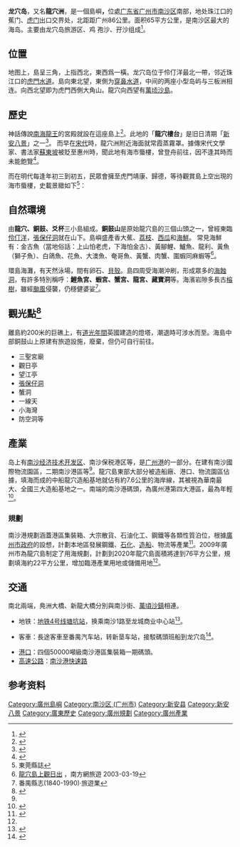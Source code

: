 {{Infobox Islands
| plural = yes
| name             = 龙穴岛
| image name       = 
| image caption    = 
| image size       = 
| locator map      ={{Location map|China Guangdong|lat=22.685618|long=113.636971}}
| map_custom       = 
| native name      = 
| native name link = 
| other_names         = 
| location         = [[南中国海|南中国海]]
| coordinates      = {{Coord|22|41|08|N|113|38|13|E|display=inline}}
| archipelago      = 
| total islands    = 
| major islands    = 
| area             =65平方公里
| length           =
| width            =
| coastline        =
| highest mount    = 
| elevation        = 
| country                         = China
| country admin divisions title     = 省
| country admin divisions           = [[广东省|广东省]]
| country admin divisions title 1   = 市
| country admin divisions 1         = [[广州市|广州市]]
| country admin divisions title 2   = 区
| country admin divisions 2         =[[南沙区_(广州市)|南沙区]]
| population       = 
| population as of = 
| density          = 
| ethnic groups    = 
| additional info  =
}}
'''龙穴岛'''，又名'''龍穴洲'''，是一個島嶼'''，'''位處[[广东省|广东省]][[广州市|广州市]][[南沙区_(广州市)|南沙区]]南部，地处珠江口的蕉门、[[虎门(水道)|虎门]]出口交界处，北距距广州86公里。面积65平方公里，是南沙区最大的海岛。主要由龙穴岛旅游区、鸡
孢沙、孖沙组成<ref>{{cite web | language = zh-cn | publisher = 大洋网 | title = 龙穴岛 | url = http://news.dayoo.com/news/103262/103270/103453/103644/201104/07/103644_15902728.htm | date = 2011-04-07 | accessdate = 2011-10-02 | deadurl = yes | archiveurl = https://web.archive.org/web/20150205065229/http://news.dayoo.com/news/103262/103270/103453/103644/201104/07/103644_15902728.htm | archivedate = 2015-02-05 }}</ref>。

== 位置 ==
地图上，島呈三角，上指西北，東西爲一橫。龙穴岛位于伶仃洋最北一帶，邻近珠江口的[[虎門水道|虎門水道]]。島向東北望，東側为[[穿鼻水道|穿鼻水道]]，中间的两座小型岛屿与三板洲相连。向西北望即为虎門西側大角山。龍穴向西望有[[萬顷沙島|萬顷沙島]]。

== 歷史 ==
神話傳說[[南海龍王|南海龍王]]的宮殿就設在這座島上<ref name="#1">{{Cite web|url=http://www.la116.com/sjzy/hy/hyzy/201703/t20170316_455096.html|title=南沙故事：龙穴岛|accessdate=|author=e南沙|date=2017-03-16|publisher=|archive-url=https://web.archive.org/web/20180204000000/http://www.la116.com/sjzy/hy/hyzy/201703/t20170316_455096.html|archive-date=2018-02-04|dead-url=yes}}</ref>。此地的「'''龍穴樓台'''」是旧日清期「[[新安八景|新安八景]]」之一<ref>{{Cite web|url=http://www.balib.cn/balib/information/1931|title=新安八景——龙穴楼台|accessdate=2016-10-30|author=|date=2006-11-08|publisher=宝安图书馆|quote=《新安县志》载：“龙穴洲在城西，有蜃气。多蒸为楼，观城谍敌楼人物、车盖往来之状，正月常见之”；清“顺治九年七月五日，龙穴有九龙飞腾，经臣上村、臣下村，数里而去”。时人称之为“龙穴楼台”，被列为“新安八景”之一。|archive-url=https://web.archive.org/web/20180203181414/http://www.balib.cn/balib/information/1931|archive-date=2018-02-03|dead-url=yes}}</ref>。 而早在[[宋代|宋代]]時，龍穴洲附近海面就常霞蒸霧罩。據傳宋代文學家、書法家[[蘇東坡|蘇東坡]]被貶至惠州時，聞此地有海市蜃樓，曾登舟前往，因不逢其時而未能飽覽<ref>{{Cite web|url=http://hk.crntt.com/crn-webapp/cbspub/secDetail.jsp?bookid=31801&secid=31826|title=龍穴樓台|accessdate=|author=|date=|publisher=中國評論學術出版社|archive-date=2018-02-03|archive-url=https://web.archive.org/web/20180203235755/http://hk.crntt.com/crn-webapp/cbspub/secDetail.jsp?bookid=31801&secid=31826|dead-url=no}}</ref>。 

而在明代每逢年初三到初五，民眾會擁至虎門靖康、歸德，等待觀賞島上空出現的海市蜃樓，史載景緻如下<ref>東莞縣誌</ref>：
{{cquote|'''海市多見靖康場，當晦夜，海光忽生，水面盡赤。有無數燈火往來，螺女鮫人之屬，喧喧笑語。聞賣珠鬻錦數錢糧米聲，至曉方止。'''}}

== 自然環境 ==
由'''龍穴、銅鼓、爻杯'''三小島組成。'''銅鼓山'''是原始龍穴島的三個山頭之一，曾經東臨[[伶仃洋|伶仃洋]]，[[張保仔洞|張保仔洞]]就在山下。島嶼盛產香大蕉、[[荔枝|荔枝]]、[[西瓜|西瓜]]和[[海鮮|海鮮]]。
常見海鮮有：金古魚（當地俗話：上山怕老虎，下海怕金古）、黃腳鯉、鱸魚、龍利、黃魚（獅子魚）、白鴿魚、花魚、大澳魚、奄哥魚、黃蟹、肉蟹、圍蝦同麻蝦等<ref>[http://travel.southcn.com/custom/china/200303190518.htm 龍穴島上觀日出] {{Wayback|url=http://travel.southcn.com/custom/china/200303190518.htm |date=20180203181936 }}，南方網旅遊 2003-03-19</ref>。

環島海灘，有天然泳場，間有卵石、[[貝殼|貝殼]]。島四周受海潮沖刷，形成眾多的[[海蝕洞|海蝕洞]]，有許多特別稱呼：'''鯉魚宮、蝦宮、蟹宮、龍宮、藏寶洞'''等。海濱岩隙多長古[[榕樹|榕樹]]，雖經[[颱風|颱風]]侵襲，仍穩健婆娑<ref>番禺縣志(1840-1990)·旅遊業</ref>。

== 觀光點<ref>{{Cite web|url=http://www.gzns.gov.cn/msfw/snfw/stny/201609/t20160907_325948.html|title=龙穴岛旅游区|accessdate=|author=|date=2015-04-16|publisher=广州市南沙区人民政府|archive-url=https://web.archive.org/web/20180203123724/http://www.gzns.gov.cn/msfw/snfw/stny/201609/t20160907_325948.html|archive-date=2018-02-03|dead-url=yes}}</ref> ==
離島約200米的巨礁上，有[[道光年间|道光年間]]英國建造的燈塔，潮退時可涉水而至。海島中部銅鼓山上原建有旅遊設施，廢棄，但仍可自行前往。
* 三聖宮廟
* 觀日亭
* 望江亭
* [[張保仔洞|張保仔洞]]
* 蟹洞
* 一線天
* 小海灣
* 防空洞等

== 產業 ==
岛上有[[南沙经济技术开发区|南沙经济技术开发区]]、南沙保税港区等，是[[广州港|广州港]]的一部分。在建有南沙國際物流園區，二期南沙港區等<ref name="#1"/>。龍穴島東部大部分被造船廠、港口、物流園區佔據，填海而成的中船龍穴造船基地就佔有約7.6公里的海岸線，其被視為華南最大、全國三大造船基地之一。南端的南沙港碼頭，為廣州港第四大港區，最為年輕<ref name="长">{{Cite web|url=http://www.gzagri.gov.cn/ztzl/tmgzhd/hdxz/201312/t20131225_409424.html|title=龙穴岛，一直在“长大”|accessdate=|author=|date=2013-12-25|publisher=南方都市报|archive-date=2018-02-03|archive-url=https://web.archive.org/web/20180203235831/http://www.gzagri.gov.cn/ztzl/tmgzhd/hdxz/201312/t20131225_409424.html|dead-url=yes}}</ref>。

=== 規劃 ===
南沙港規劃涵蓋港區集裝箱、大宗散貨、石油化工、鋼鐵等各類性質泊位，根據[[广州市人民政府|廣州市政府]]的設想，計劃本地區發展鋼鐵、[[石油化学|石化]]、[[造船|造船]]、物流等產業<ref>{{Cite web|url=http://www.southcn.com/news/gdnews/hotspot/sxgc/jtjs/200311130744.htm|title=龙穴岛重金招标设计 广州酝酿“港口巨人”蓝图|accessdate=|author=|date=2003-04-17|publisher=羊城晚報|archive-date=2018-02-03|archive-url=https://web.archive.org/web/20180203181910/http://www.southcn.com/news/gdnews/hotspot/sxgc/jtjs/200311130744.htm|dead-url=no}}</ref>。2009年廣州市為龍穴島制定了用海規劃，計劃到2020年龍穴島面積將達到76平方公里，規劃填海約22平方公里，增加臨港產業用地或儲備用地<ref name="长"/>。

== 交通 ==
南北兩端，鳧洲大橋、新龍大橋分別與南沙街、[[萬頃沙鎮|萬頃沙鎮]]相連。
* 地铁：[[广州地铁4号线|地铁4号线]][[塘坑站_(广州)|塘坑站]]，换乘南沙1路至龙城商业中心站<ref>{{Cite web|url=http://www.sohu.com/a/131707707_653041|title=广州的11个绝美小岛，有的你坐船都去不了！|accessdate=|author=|date=2017-04-02|publisher=搜狐|archive-date=2018-02-03|archive-url=https://web.archive.org/web/20180203181008/http://www.sohu.com/a/131707707_653041|dead-url=no}}</ref>。

* 客車：長途客車至番禺汽车站，转新垦车站，接駁碼頭班船到龙穴岛<ref>{{Cite web|url=http://travel.southcn.com/custom/china/200303190518.htm|title=龙穴岛上观日出|accessdate=|author=李存修|date=2003-03-19|publisher=广州日报|archive-date=2018-02-03|archive-url=https://web.archive.org/web/20180203181936/http://travel.southcn.com/custom/china/200303190518.htm|dead-url=yes}}</ref>。

* [[港口|港口]]：四個50000噸級南沙港區集裝箱一期碼頭。
* [[高速公路|高速公路]]：[[南沙港快速路|南沙港快速路]]

==参考资料==
{{reflist|2}}
{{广州岛屿}}
{{歷代新安八景|state=autocollapse}}
[[Category:廣州島嶼|Category:廣州島嶼]]
[[Category:南沙区_(广州市)|Category:南沙区 (广州市)]]
[[Category:新安县|Category:新安县]]
[[Category:新安八景|Category:新安八景]]
[[Category:廣東歷史|Category:廣東歷史]]
[[Category:廣州規劃|Category:廣州規劃]]
[[Category:廣州產業|Category:廣州產業]]